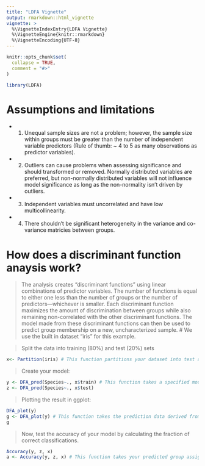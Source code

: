 ```yaml
---
title: "LDFA Vignette"
output: rmarkdown::html_vignette
vignette: >
  %\VignetteIndexEntry{LDFA Vignette}
  %\VignetteEngine{knitr::rmarkdown}
  %\VignetteEncoding{UTF-8}
---
```


```r
knitr::opts_chunk$set(
  collapse = TRUE,
  comment = "#>"
)
```

```r
library(LDFA)
```

# Assumptions and limitations

* 1) Unequal sample sizes are not a problem; however, the sample size within groups must be greater than the number of independent variable predictors (Rule of thumb: ~ 4 to 5 as many observations as predictor variables).

* 2) Outliers can cause problems when assessing significance and should transformed or removed. Normally distributed variables are preferred, but non-normally distributed variables will not influence model significance as long as the non-normality isn't driven by outliers.

* 3) Independent variables must uncorrelated and have low multicollinearity. 

* 4) There shouldn't be significant heterogeneity in the variance and co-variance matricies between groups. 

# How does a discriminant function anaysis work?

> The analysis creates "discriminant functions" using linear combinations of predictor variables. The number of functions is equal to either one less than the number of groups or the number of predictors—whichever is smaller. Each discriminant function maximizes the amount of discrimination between groups while also remaining non-correlated with the other discriminant functions. The model made from these discriminant functions can then be used to predict group membership on a new, uncharacterized sample.
# We use the built in dataset "iris" for this example.

> Split the data into training (80%) and test (20%) sets
```r
x<- Partition(iris) # This function partitions your dataset into test and training subsets at a ratio of 20% to 80% as the default. You should store this in a separate variable which will keep two lists associated witht the test and training data.
```

> Create your model:
```r
y <- DFA_pred(Species~., x$train) # This function takes a specified model (your groups ~ predictor variables) and then uses that model to predict group membership of you specified data. In this case we have specified the training data.
z <- DFA_pred(Species~., x$test)
```

> Plotting the result in ggplot:
```r
DFA_plot(y)
g <- DFA_plot(y) # This function takes the prediction data derived from the DFA_pred function and plots it using ggplot.
g
```

> Now, test the accuracy of your model by calculating the fraction of correct classifications.
```r
Accuracy(y, z, x)
a <- Accuracy(y, z, x) # This function takes your predicted group assignments of the training and test data and compares it to the actual group assignments. It then takes the mean to show the porpotion correct for each dataset. In this case we did not use the test data to make predictions so we set the input to NULL. 
```
